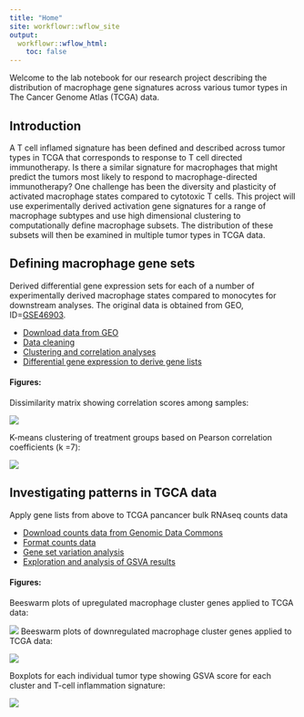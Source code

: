 ```yaml
---
title: "Home"
site: workflowr::wflow_site
output:
  workflowr::wflow_html:
    toc: false
---
```


Welcome to the lab notebook for our research project describing the distribution of macrophage gene signatures across various tumor types in The Cancer Genome Atlas (TCGA) data.

## Introduction

A T cell inflamed signature has been defined and described across tumor types in TCGA that corresponds to response to T cell directed immunotherapy. Is there a similar signature for macrophages that might predict the tumors most likely to respond to macrophage-directed immunotherapy? One challenge has been the diversity and plasticity of activated macrophage states compared to cytotoxic T cells. This project will use experimentally derived activation gene signatures for a range of macrophage subtypes and use high dimensional clustering to computationally define macrophage subsets. The distribution of these subsets will then be examined in multiple tumor types in TCGA data.

## Defining macrophage gene sets

Derived differential gene expression sets for each of a number of experimentally derived macrophage states compared to monocytes for downstream analyses. The original data is obtained from GEO, ID=[GSE46903](https://www.ncbi.nlm.nih.gov/geo/query/acc.cgi?acc=GSE46903).

 * [Download data from GEO](data_download.html)
 * [Data cleaning](preprocessing.html)
 * [Clustering and correlation analyses](clustering.html)
 * [Differential gene expression to derive gene lists](invitro_mac_dge.html)
 
#### Figures: 

 Dissimilarity matrix showing correlation scores among samples:
 
![](assets/corrmatrix.png)
 
K-means clustering of treatment groups based on Pearson correlation coefficients (k =7):

![](assets/k7cluster.png)

## Investigating patterns in TGCA data

Apply gene lists from above to TCGA pancancer bulk RNAseq counts data 

* [Download counts data from Genomic Data Commons](tcga_download.html)
* [Format counts data](tcga_format.html)
* [Gene set variation analysis](ss_gsea.html)
* [Exploration and analysis of GSVA results](gsva_results_exploration.html)

#### Figures:

Beeswarm plots of upregulated macrophage cluster genes applied to TCGA data: 

![](assets/Combined_up_plots.png)
Beeswarm plots of downregulated macrophage cluster genes applied to TCGA data:

![](assets/Combined_down_plots.png)

Boxplots for each individual tumor type showing GSVA score for each cluster and T-cell inflammation signature:

![](assets/combined_boxplots.png)


